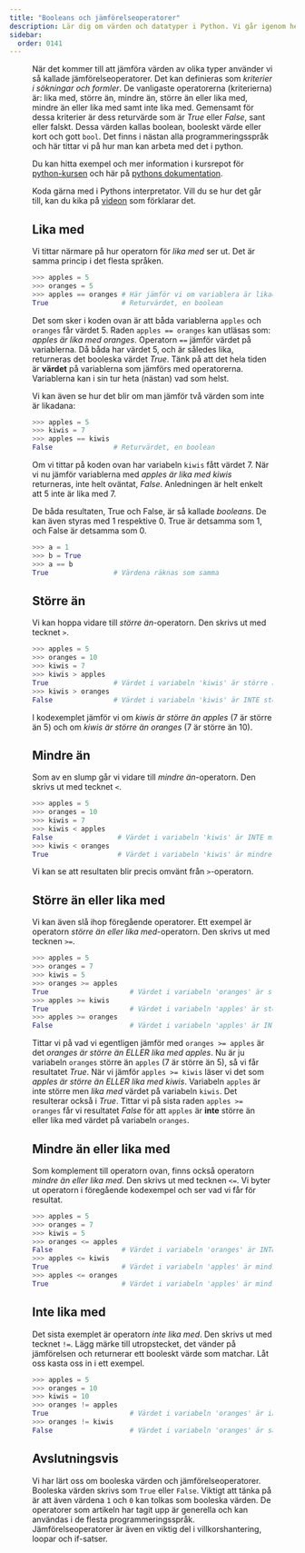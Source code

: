 ```yaml
---
title: "Booleans och jämförelseoperatorer"
description: Lär dig om värden och datatyper i Python. Vi går igenom heltal, decimaltal, strängar och booleska värden. Vi skriver ett program som tar emot inmatning från användaren.
sidebar:
  order: 0141
---
```





<Figure
    src={compareImage}
    caption="En jämförelse och olika frukter på en våg"
    class="right"
/>

När det kommer till att jämföra värden av olika typer använder vi så kallade jämförelseoperatorer. Det kan definieras som *kriterier i sökningar och formler*. De vanligaste operatorerna (kriterierna) är: lika med, större än, mindre än, större än eller lika med, mindre än eller lika med samt inte lika med. Gemensamt för dessa kriterier är dess returvärde som är *True* eller *False*, sant eller falskt. Dessa värden kallas boolean, booleskt värde eller kort och gott `bool`. Det finns i nästan alla programmeringsspråk och här tittar vi på hur man kan arbeta med det i python.



Du kan hitta exempel och mer information i kursrepot för [python-kursen](https://github.com/dbwebb-se/python/blob/master/tutorial/bool-expr.md) och här på [pythons dokumentation](https://docs.python.org/3/reference/lexical_analysis.html#operators).

Koda gärna med i Pythons interpretator. Vill du se hur det går till, kan du kika på [videon](https://www.youtube.com/watch?v=UttaDaPfnI0) som förklarar det.



## Lika med

Vi tittar närmare på hur operatorn för *lika med* ser ut. Det är samma princip i det flesta språken.

```python
>>> apples = 5
>>> oranges = 5
>>> apples == oranges # Här jämför vi om variablera är likadana, i.e har samma värde
True                  # Returvärdet, en boolean
```



Det som sker i koden ovan är att båda variablerna `apples` och `oranges` får värdet 5. Raden `apples == oranges` kan utläsas som: *apples är lika med oranges*. Operatorn `==` jämför värdet på variablerna. Då båda har värdet 5, och är således lika, returneras det booleska värdet *True*. Tänk på att det hela tiden är **värdet** på variablerna som jämförs med operatorerna. Variablerna kan i sin tur heta (nästan) vad som helst.

Vi kan även se hur det blir om man jämför två värden som inte är likadana:

```python
>>> apples = 5
>>> kiwis = 7
>>> apples == kiwis
False               # Returvärdet, en boolean
```



Om vi tittar på koden ovan har variabeln `kiwis` fått värdet 7. När vi nu jämför variablerna med *apples är lika med kiwis* returneras, inte helt oväntat, *False*. Anledningen är helt enkelt att 5 inte är lika med 7.

De båda resultaten, True och False, är så kallade *booleans*. De kan även styras med 1 respektive 0. True är detsamma som 1, och False är detsamma som 0.

```python
>>> a = 1
>>> b = True
>>> a == b
True                # Värdena räknas som samma
```



## Större än
Vi kan hoppa vidare till *större än*-operatorn. Den skrivs ut med tecknet `>`.

```python
>>> apples = 5
>>> oranges = 10
>>> kiwis = 7
>>> kiwis > apples
True                # Värdet i variabeln 'kiwis' är större än värdet i variabeln 'apples'
>>> kiwis > oranges
False               # Värdet i variabeln 'kiwis' är INTE större än värdet i variabeln 'oranges'
```

I kodexemplet jämför vi om *kiwis är större än apples* (7 är större än 5) och om *kiwis är större än oranges* (7 är större än 10).



## Mindre än

Som av en slump går vi vidare till *mindre än*-operatorn. Den skrivs ut med tecknet `<`.

```python
>>> apples = 5
>>> oranges = 10
>>> kiwis = 7
>>> kiwis < apples
False                # Värdet i variabeln 'kiwis' är INTE mindre än värdet i variabeln 'apples'
>>> kiwis < oranges
True                 # Värdet i variabeln 'kiwis' är mindre än värdet i variabeln 'oranges'
```

Vi kan se att resultaten blir precis omvänt från `>`-operatorn.



## Större än eller lika med

Vi kan även slå ihop föregående operatorer. Ett exempel är operatorn *större än eller lika med*-operatorn. Den skrivs ut med tecknen `>=`.

```python
>>> apples = 5
>>> oranges = 7
>>> kiwis = 5
>>> oranges >= apples
True                    # Värdet i variabeln 'oranges' är större än eller lika med värdet i variabeln 'apples'
>>> apples >= kiwis
True                    # Värdet i variabeln 'apples' är större än eller lika med värdet i variabeln 'kiwis'
>>> apples >= oranges
False                   # Värdet i variabeln 'apples' är INTE större än eller lika med värdet i variabeln 'oranges'
```

Tittar vi på vad vi egentligen jämför med `oranges >= apples` är det *oranges är större än ELLER lika med apples*. Nu är ju variabeln `oranges` större än `apples` (7 är större än 5), så vi får resultatet *True*. När vi jämför `apples >= kiwis` läser vi det som *apples är större än ELLER lika med kiwis*. Variabeln `apples` är inte större men *lika med* värdet på variabeln `kiwis`. Det resulterar också i *True*. Tittar vi på sista raden `apples >= oranges` får vi resultatet *False* för att `apples` är **inte** större än eller lika med värdet på variabeln `oranges`.



## Mindre än eller lika med

Som komplement till operatorn ovan, finns också operatorn *mindre än eller lika med*. Den skrivs ut med tecknen `<=`. Vi byter ut operatorn i föregående kodexempel och ser vad vi får för resultat.

```python
>>> apples = 5
>>> oranges = 7
>>> kiwis = 5
>>> oranges <= apples
False                 # Värdet i variabeln 'oranges' är INTE mindre än eller lika med värdet i variabeln 'apples'
>>> apples <= kiwis
True                  # Värdet i variabeln 'apples' är mindre än eller lika med värdet i variabeln 'kiwis'
>>> apples <= oranges
True                  # Värdet i variabeln 'apples' är mindre än eller lika med värdet i variabeln 'oranges'
```



## Inte lika med

Det sista exemplet är operatorn *inte lika med*. Den skrivs ut med tecknet `!=`. Lägg märke till utropstecket, det vänder på jämförelsen och returnerar ett booleskt värde som matchar. Låt oss kasta oss in i ett exempel.

```python
>>> apples = 5
>>> oranges = 10
>>> kiwis = 10
>>> oranges != apples
True                    # Värdet i variabeln 'oranges' är inte samma som värdet i variabeln 'apples'
>>> oranges != kiwis
False                   # Värdet i variabeln 'oranges' är samma som värdet i variabeln 'kiwis'
```



## Avslutningsvis

<YouTube
    id="alJu3Co5hWQ" 
    title="Andreas visar hur jämförelseoperatorerna exekveras."
/>


Vi har lärt oss om booleska värden och jämförelseoperatorer. Booleska värden skrivs som `True` eller `False`. Viktigt att tänka på är att även värdena `1` och `0` kan tolkas som booleska värden. De operatorer som artikeln har tagit upp är generella och kan användas i de flesta programmeringsspråk. Jämförelseoperatorer är även en viktig del i villkorshantering, loopar och if-satser.
